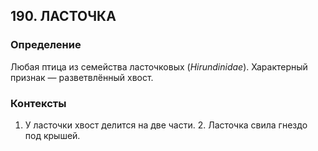 ## 190. ЛАСТОЧКА
### Определение
Любая птица из семейства ласточковых (<i>Hirundinidae</i>). Характерный признак — разветвлённый хвост.

### Контексты
1. У ласточки хвост делится на две части. 2. Ласточка свила гнездо под крышей.

